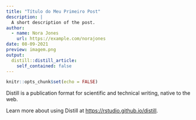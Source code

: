 ```yaml
---
title: "Título do Meu Primeiro Post"
description: |
  A short description of the post.
author:
  - name: Nora Jones
    url: https://example.com/norajones
date: 08-09-2021
preview: imagem.png
output:
  distill::distill_article:
    self_contained: false
---
```



```r
knitr::opts_chunk$set(echo = FALSE)
```

Distill is a publication format for scientific and technical writing, native to the web.

Learn more about using Distill at <https://rstudio.github.io/distill>.


